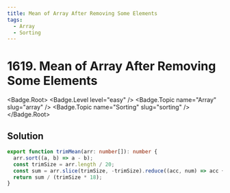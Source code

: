 ```yaml
---
title: Mean of Array After Removing Some Elements
tags:
  - Array
  - Sorting
---
```


# 1619. Mean of Array After Removing Some Elements

<Badge.Root>
  <Badge.Level level="easy" />
  <Badge.Topic name="Array" slug="array" />
  <Badge.Topic name="Sorting" slug="sorting" />
</Badge.Root>

## Solution

```typescript filename="solution.ts" copy
export function trimMean(arr: number[]): number {
  arr.sort((a, b) => a - b);
  const trimSize = arr.length / 20;
  const sum = arr.slice(trimSize, -trimSize).reduce((acc, num) => acc + num, 0);
  return sum / (trimSize * 18);
}
```

<ProblemLink
  codingSite="leetcode"
  href="https://leetcode.com/problems/mean-of-array-after-removing-some-elements"
  title="Mean of Array After Removing Some Elements"
/>
